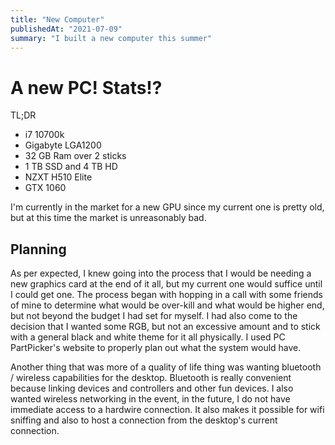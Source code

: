 ```yaml
---
title: "New Computer"
publishedAt: "2021-07-09"
summary: "I built a new computer this summer"
---
```


# A new PC! Stats!?

TL;DR

- i7 10700k
- Gigabyte LGA1200
- 32 GB Ram over 2 sticks
- 1 TB SSD and 4 TB HD
- NZXT H510 Elite
- GTX 1060

I'm currently in the market for a new GPU since my current one is pretty old, but at this time the market is unreasonably bad.

## Planning

As per expected, I knew going into the process that I would be needing a new graphics card at the end of it all, but my current one would suffice until I could get one. The process began with hopping in a call with some friends of mine to determine what would be over-kill and what would be higher end, but not beyond the budget I had set for myself. I had also come to the decision that I wanted some RGB, but not an excessive amount and to stick with a general black and white theme for it all physically. I used PC PartPicker's website to properly plan out what the system would have.

Another thing that was more of a quality of life thing was wanting bluetooth / wireless capabilities for the desktop. Bluetooth is really convenient because linking devices and controllers and other fun devices. I also wanted wireless networking in the event, in the future, I do not have immediate access to a hardwire connection. It also makes it possible for wifi sniffing and also to host a connection from the desktop's current connection.
